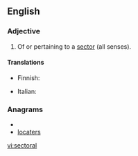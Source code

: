 ==English==

===Adjective===
{{en-adj}}

# Of or pertaining to a [[sector]] (all senses).

====Translations====
{{trans-top}}
* Finnish: {{t|fi|aloittainen}}
{{trans-mid}}
* Italian: {{t+|it|settoriale}}
{{trans-bottom}}

===Anagrams===
* {{alphagram|acelorst}}
* [[locaters#English|locaters]]

[[vi:sectoral]]
